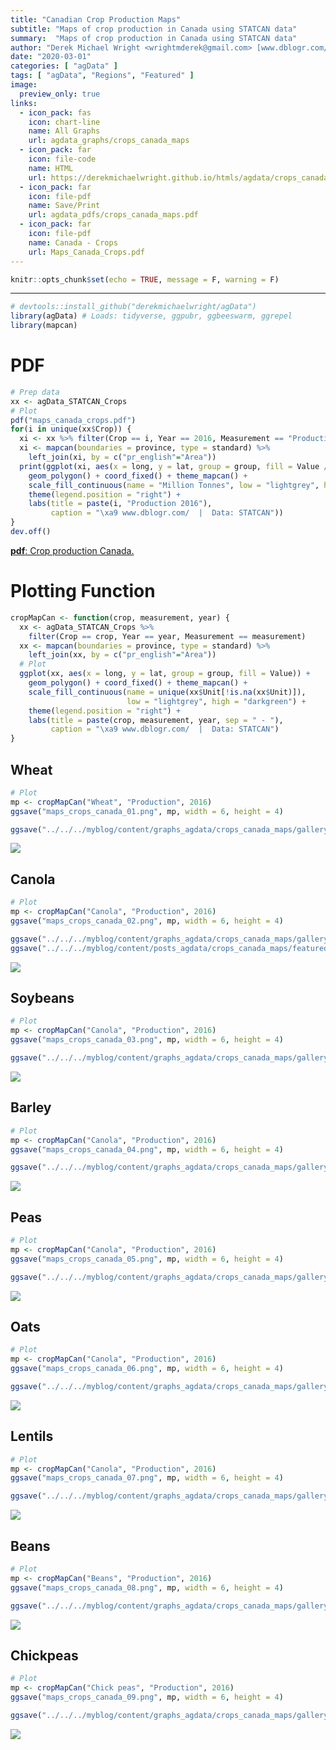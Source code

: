 ```yaml
---
title: "Canadian Crop Production Maps"
subtitle: "Maps of crop production in Canada using STATCAN data"
summary:  "Maps of crop production in Canada using STATCAN data"
author: "Derek Michael Wright <wrightmderek@gmail.com> [www.dblogr.com/](https://dblogr.netlify.com/) [-Image Gallery-](https://dblogr.netlify.app/graphs_agdata/crops_canada_maps/)"
date: "2020-03-01"
categories: [ "agData" ]
tags: [ "agData", "Regions", "Featured" ]
image:
  preview_only: true
links:
  - icon_pack: fas
    icon: chart-line
    name: All Graphs
    url: agdata_graphs/crops_canada_maps
  - icon_pack: far
    icon: file-code
    name: HTML
    url: https://derekmichaelwright.github.io/htmls/agdata/crops_canada_maps.html
  - icon_pack: far
    icon: file-pdf
    name: Save/Print
    url: agdata_pdfs/crops_canada_maps.pdf
  - icon_pack: far
    icon: file-pdf
    name: Canada - Crops
    url: Maps_Canada_Crops.pdf
---
```


```r
knitr::opts_chunk$set(echo = TRUE, message = F, warning = F)
```

---

```r
# devtools::install_github("derekmichaelwright/agData")
library(agData) # Loads: tidyverse, ggpubr, ggbeeswarm, ggrepel
library(mapcan)
```

# PDF

```r
# Prep data
xx <- agData_STATCAN_Crops
# Plot
pdf("maps_canada_crops.pdf")
for(i in unique(xx$Crop)) {
  xi <- xx %>% filter(Crop == i, Year == 2016, Measurement == "Production") 
  xi <- mapcan(boundaries = province, type = standard) %>% 
    left_join(xi, by = c("pr_english"="Area"))
  print(ggplot(xi, aes(x = long, y = lat, group = group, fill = Value / 1000000)) +
    geom_polygon() + coord_fixed() + theme_mapcan() +
    scale_fill_continuous(name = "Million Tonnes", low = "lightgrey", high = "darkgreen") +
    theme(legend.position = "right") + 
    labs(title = paste(i, "Production 2016"),
         caption = "\xa9 www.dblogr.com/  |  Data: STATCAN")) 
}
dev.off()
```

[**pdf**: Crop production Canada.](maps_canada_crops.pdf)

\pagebreak

# Plotting Function

```r
cropMapCan <- function(crop, measurement, year) {
  xx <- agData_STATCAN_Crops %>% 
    filter(Crop == crop, Year == year, Measurement == measurement) 
  xx <- mapcan(boundaries = province, type = standard) %>% 
    left_join(xx, by = c("pr_english"="Area"))
  # Plot
  ggplot(xx, aes(x = long, y = lat, group = group, fill = Value)) +
    geom_polygon() + coord_fixed() + theme_mapcan() +
    scale_fill_continuous(name = unique(xx$Unit[!is.na(xx$Unit)]),
                          low = "lightgrey", high = "darkgreen") +
    theme(legend.position = "right") +
    labs(title = paste(crop, measurement, year, sep = " - "),
         caption = "\xa9 www.dblogr.com/  |  Data: STATCAN")
}
```

## Wheat

```r
# Plot
mp <- cropMapCan("Wheat", "Production", 2016)
ggsave("maps_crops_canada_01.png", mp, width = 6, height = 4)
```

```r
ggsave("../../../myblog/content/graphs_agdata/crops_canada_maps/gallery/gallery/maps_crops_canada_01.png", width = 6, height = 4)
```

![](maps_crops_canada_01.png)

\pagebreak

## Canola

```r
# Plot
mp <- cropMapCan("Canola", "Production", 2016)
ggsave("maps_crops_canada_02.png", mp, width = 6, height = 4)
```

```r
ggsave("../../../myblog/content/graphs_agdata/crops_canada_maps/gallery/gallery/maps_crops_canada_02.png", mp, width = 6, height = 4)
ggsave("../../../myblog/content/posts_agdata/crops_canada_maps/featured.png", mp, width = 6, height = 4)
```

![](maps_crops_canada_02.png)

\pagebreak

## Soybeans

```r
# Plot
mp <- cropMapCan("Canola", "Production", 2016)
ggsave("maps_crops_canada_03.png", mp, width = 6, height = 4)
```

```r
ggsave("../../../myblog/content/graphs_agdata/crops_canada_maps/gallery/gallery/maps_crops_canada_03.png", mp, width = 6, height = 4)
```

![](maps_crops_canada_03.png)

\pagebreak

## Barley

```r
# Plot
mp <- cropMapCan("Canola", "Production", 2016)
ggsave("maps_crops_canada_04.png", mp, width = 6, height = 4)
```

```r
ggsave("../../../myblog/content/graphs_agdata/crops_canada_maps/gallery/gallery/maps_crops_canada_04.png", mp, width = 6, height = 4)
```

![](maps_crops_canada_04.png)

\pagebreak

## Peas

```r
# Plot
mp <- cropMapCan("Canola", "Production", 2016)
ggsave("maps_crops_canada_05.png", mp, width = 6, height = 4)
```

```r
ggsave("../../../myblog/content/graphs_agdata/crops_canada_maps/gallery/gallery/maps_crops_canada_05.png", mp, width = 6, height = 4)
```

![](maps_crops_canada_05.png)

\pagebreak

## Oats

```r
# Plot
mp <- cropMapCan("Canola", "Production", 2016)
ggsave("maps_crops_canada_06.png", mp, width = 6, height = 4)
```

```r
ggsave("../../../myblog/content/graphs_agdata/crops_canada_maps/gallery/gallery/maps_crops_canada_06.png", width = 6, height = 4)
```

![](maps_crops_canada_06.png)

\pagebreak

## Lentils

```r
# Plot
mp <- cropMapCan("Canola", "Production", 2016)
ggsave("maps_crops_canada_07.png", mp, width = 6, height = 4)
```

```r
ggsave("../../../myblog/content/graphs_agdata/crops_canada_maps/gallery/gallery/maps_crops_canada_07.png", mp, width = 6, height = 4)
```

![](maps_crops_canada_07.png)

\pagebreak

## Beans

```r
# Plot
mp <- cropMapCan("Beans", "Production", 2016)
ggsave("maps_crops_canada_08.png", mp, width = 6, height = 4)
```

```r
ggsave("../../../myblog/content/graphs_agdata/crops_canada_maps/gallery/gallery/maps_crops_canada_08.png", mp, width = 6, height = 4)
```

![](maps_crops_canada_08.png)

\pagebreak

## Chickpeas

```r
# Plot
mp <- cropMapCan("Chick peas", "Production", 2016)
ggsave("maps_crops_canada_09.png", mp, width = 6, height = 4)
```

```r
ggsave("../../../myblog/content/graphs_agdata/crops_canada_maps/gallery/gallery/maps_crops_canada_09.png", mp, width = 6, height = 4)
```

![](maps_crops_canada_09.png)
